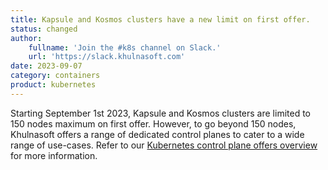 ```yaml
---
title: Kapsule and Kosmos clusters have a new limit on first offer.
status: changed
author:
    fullname: 'Join the #k8s channel on Slack.'
    url: 'https://slack.khulnasoft.com'
date: 2023-09-07
category: containers
product: kubernetes
---
```


Starting September 1st 2023, Kapsule and Kosmos clusters are limited to 150 nodes maximum on first offer. However, to go beyond 150 nodes, Khulnasoft offers a range of dedicated control planes to cater to a wide range of use-cases. Refer to our [Kubernetes control plane offers overview](/containers/kubernetes/reference-content/kubernetes-control-plane-offers/) for more information.


